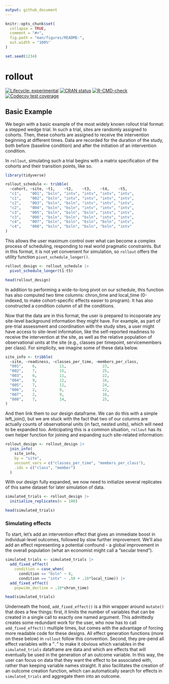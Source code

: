 ```yaml
---
output: github_document
---
```


<!-- README.md is generated from README.Rmd. Please edit that file -->

```r
knitr::opts_chunk$set(
  collapse = TRUE,
  comment = "#>",
  fig.path = "man/figures/README-",
  out.width = "100%"
)

set.seed(1234)
```

# rollout

<!-- badges: start -->
[![Lifecycle: experimental](https://img.shields.io/badge/lifecycle-experimental-orange.svg)](https://lifecycle.r-lib.org/articles/stages.html#experimental)
[![CRAN status](https://www.r-pkg.org/badges/version/rollout)](https://CRAN.R-project.org/package=rollout)
[![R-CMD-check](https://github.com/iancero/rollout/actions/workflows/R-CMD-check.yaml/badge.svg)](https://github.com/iancero/rollout/actions/workflows/R-CMD-check.yaml)
[![Codecov test coverage](https://codecov.io/gh/iancero/rollout/graph/badge.svg)](https://app.codecov.io/gh/iancero/rollout)
<!-- badges: end -->


## Basic Example

We begin with a basic example of the most widely known rollout trial format: a stepped wedge trial. In such a trial, sites are randomly assigned to cohorts. Then, these cohorts are assigned to receive the intervention beginning at different times. Data are recorded for the duration of the study, both before (baseline condition) and after the initiation of an intervention condition. 

In `rollout`, simulating such a trial begins with a matrix specification of the cohorts and their transition points, like so.

```r
library(tidyverse)

rollout_schedule <- tribble(
  ~cohort, ~site, ~t1,    ~t2,    ~t3,    ~t4,    ~t5,
  "c1",    "001", "bsln", "intv", "intv", "intv", "intv",
  "c1",    "002", "bsln", "intv", "intv", "intv", "intv",
  "c2",    "003", "bsln", "bsln", "intv", "intv", "intv",
  "c2",    "004", "bsln", "bsln", "intv", "intv", "intv",
  "c3",    "005", "bsln", "bsln", "bsln", "intv", "intv",
  "c3",    "006", "bsln", "bsln", "bsln", "intv", "intv",
  "c4",    "007", "bsln", "bsln", "bsln", "bsln", "intv",
  "c4",    "008", "bsln", "bsln", "bsln", "bsln", "intv"
)
```

This allows the user maximum control over what can become a complex process of scheduling, responding to real world pragmatic constraints. But in this format, it is not yet convenient for simulation, so `rollout` offers the utility function `pivot_schedule_longer()`.

```r
rollout_design <- rollout_schedule |> 
  pivot_schedule_longer(t1:t5)

head(rollout_design)
```

In addition to performing a wide-to-long pivot on our schedule, this function has also computed two time columns: chron_time and local_time (0-indexed, to make cohort-specific effects easier to program). It has also constructed a condition column of all the conditions.

Now that the data are in this format, the user is prepared to incoporate any site-level background information they might have. For example, as part of pre-trial assessment and coordination with the study sites, a user might have access to site-level information, like the self-reported readiness to receive the intervention at the site, as well as the relative population of observational units at the site (e.g., classes per timepoint, servicemembers per class). For simplicity, we imagine some of these data below.

```r
site_info <- tribble(
  ~site, ~readiness, ~classes_per_time, ~members_per_class,
  "001",    6,          11,                23,
  "002",    7,          15,                25,
  "003",    6,          11,                22,
  "004",    9,          12,                16,
  "005",    7,          11,                24,
  "006",    2,          9,                 22,
  "007",    2,          9,                 16,
  "008",    7,          14,                25,
)
```

And then link them to our design dataframe. We can do this with a simple left_join(), but we are stuck with the fact that two of our columns are actually counts of observational units (in fact, nested units), which will need to be expanded too. Anticipating this is a common situation, `rollout` has its own helper function for joining and expanding such site-related information:


```r
rollout_design <- rollout_design |> 
  join_info(
    site_info,
    by = "site",
    uncount_vars = c("classes_per_time", "members_per_class"),
    .ids = c("class", "member")
  )
```
With our design fully expanded, we now need to initialize several replicates of this same dataset for later simulation of data.

```r
simulated_trials <- rollout_design |> 
  initialize_replicates(n = 100)

head(simulated_trials)
```

### Simulating effects

To start, let's add an intervention effect that gives an immediate boost in individual-level outcomes, followed by slow further improvement. We'll also add an effect representing a potential confound - a global improvement in the overall population (what an economist might call a "secular trend").

```r
simulated_trials <- simulated_trials |>
  add_fixed_effect(
    condition = case_when(
      condition == "bsln" ~ 0,
      condition == "intv" ~ .50 + .10*local_time)) |> 
  add_fixed_effect(
    popwide_decline = .10*chron_time)

head(simulated_trials)
```

Underneath the hood, `add_fixed_effect()` is a thin wrapper around `mutate()` that does a few things: first, it limits the number of variables that can be created in a single call to exactly one named argument. This admittedly creates some redundant work for the user, who now has to call `add_fixed_effect()` multiple times, but comes with the advantage of forcing more readable code for these designs. All effect generation functions (more on these below) in `rollout` follow this convention. Second, they pre-pend all effect variables with a "`.`" to make it obvious which variables in the `simulated_trials` dataframe are data and which are effects that will eventually be used in the generation of an outcome variable. In this way, the user can focus on data that they want the effect to be associated with, rather than keeping variable names straight. It also facilitates the creation of an outcome creation function, which can automatically search for effects in `simulated_trials` and aggregate them into an outcome.












